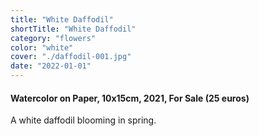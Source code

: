 ```yaml
---
title: "White Daffodil"
shortTitle: "White Daffodil"
category: "flowers"
color: "white"
cover: "./daffodil-001.jpg"
date: "2022-01-01"
---
```

    
#### Watercolor on Paper, 10x15cm, 2021, For Sale (25 euros)
    
A white daffodil blooming in spring.